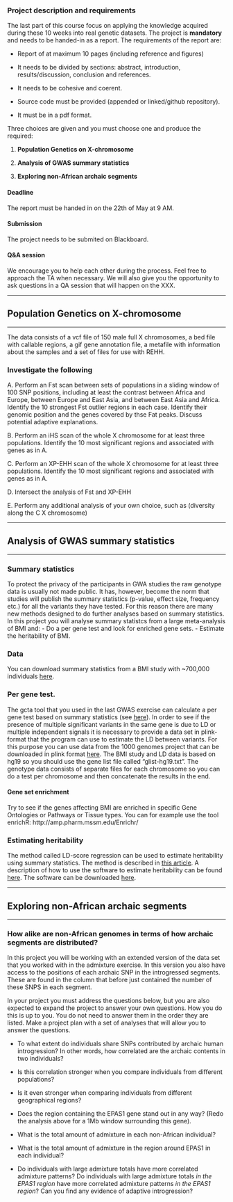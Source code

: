 
### Project description and requirements

The last part of this course focus on applying the knowledge acquired during these 10 weeks into real genetic datasets. The project is **mandatory** and needs to be handed-in as a report. The requirements of the report are:

 * Report of at maximum 10 pages (including reference and figures)
 
 * It needs to be divided by sections: abstract, introduction,
 results/discussion, conclusion and references.
 
 * It needs to be cohesive and coerent.
 
 * Source code must be provided (appended or linked/github repository).
 
 * It must be in a pdf format.
 
Three choices are given and you must choose one and produce the required:

1. **Population Genetics on X-chromosome**

2. **Analysis of GWAS summary statistics**

3. **Exploring non-African archaic segments**

#### Deadline
The report must be handed in on the 22th of May at 9 AM.

#### Submission

The project needs to be submited on Blackboard. 

#### Q&A session

We encourage you to help each other during the process. Feel free to approach the TA when necessary. We will also give you the opportunity to ask questions in a QA session that will happen on the XXX. 

-----------------------------------------------------------------------------------------------

## Population Genetics on X-chromosome 

-----------------------------------------------------------------------------------------------

The data consists of a vcf file of 150 male full X chromosomes, a bed file with callable regions, a gif gene annotation file, a metafile with information about the samples and a set of files for use with REHH.

### Investigate the following

A. Perform an Fst scan between sets of populations in a sliding window of 100 SNP positions, including at least the contrast between Africa and Europe, between Europe and East Asia, and between East Asia and Africa. Identify the 10 strongest Fst outlier regions in each case. Identify their genomic position and the genes covered by thse Fat peaks. Discuss potential adaptive explanations. 

B. Perform an iHS scan of the whole X chromosome for at least three populations. Identify the 10 most significant regions and associated with genes as in A.

C. Perform an XP-EHH scan of the whole X chromosome for at least three populations. Identify the 10 most significant regions and associated with genes as in A. 

D. Intersect the analysis of Fst and XP-EHH

E. Perform any additional analysis of your own choice, such as (diversity along the C X chromosome)

-----------------------------------------------------------------------------------------------

## Analysis of GWAS summary statistics

-----------------------------------------------------------------------------------------------

### Summary statistics

To protect the privacy of the participants in GWA studies the raw genotype data is usually not made public. It has, however, become the norm that studies will publish the summary statistics (p-value, effect size, frequency etc.) for all the variants they have tested. For this reason there are many new methods designed to do further analyses based on summary statistics. In this project you will analyse summary statistcs from a large meta-analysis of BMI and:
- Do a per gene test and look for enriched gene sets.
- Estimate the heritability of BMI.

### Data
You can download summary statistics from a BMI study with ~700,000 individuals [here](http://portals.broadinstitute.org/collaboration/giant/images/6/63/Meta-analysis_Wood_et_al%2BUKBiobank_2018.txt.gz).

### Per gene test.
The gcta tool that you used in the last GWAS exercise can calculate a per gene test based on summary statistics (see [here](http://gcta.freeforums.net/thread/309/gcta-fastbat-based-association-analysis)). In order to see if the presence of multiple significant variants in the same gene is due to LD or multiple independent signals it is necessary to provide a data set in plink-format that the program can use to estimate the LD between variants. For this purpose you can use data from the 1000 genomes project that can be downloaded in plink format [here](https://data.broadinstitute.org/alkesgroup/LDSCORE/1000G_Phase3_plinkfiles.tgz). The BMI study and LD data is based on hg19 so you should use the gene list file called "glist-hg19.txt". The genotype data consists of separate files for each chromosome so you can do a test per chromosome and then concatenate the results in the end.

#### Gene set enrichment
Try to see if the genes affecting BMI are enriched in specific Gene Ontologies or Pathways or Tissue types. You can for example use the tool enrichR: http://amp.pharm.mssm.edu/Enrichr/

### Estimating heritability
The method called LD-score regression can be used to estimate heritability using summary statistics. The method is described in [this article](https://www.nature.com/articles/ng.3211). A description of how to use the software to estimate heritability can be found [here](https://github.com/bulik/ldsc/wiki/Heritability-and-Genetic-Correlation). The software can be downloaded [here](https://github.com/bulik/ldsc).

-----------------------------------------------------------------------------------------------


## Exploring non-African archaic segments

-----------------------------------------------------------------------------------------------

### How alike are non-African genomes in terms of how archaic segments are distributed?

In this project you will be working with an extended version of the data set that you worked with in the admixture exercise. In this version you also have access to the positions of each archaic SNP in the introgressed segments. These are found in the column that before just contained the number of these SNPS in each segment.

In your project you must address the questions below, but you are also expected to expand the project to answer your own questions. How you do this is up to you. You do not need to answer them in the order they are listed. Make a project plan with a set of analyses that  will allow you to answer the questions. 

- To what extent do individuals share SNPs contributed by archaic human introgression? In other words, how correlated are the archaic contents in two individuals?

- Is this correlation stronger when you compare individuals from different populations?

- Is it even stronger when comparing individuals from different geographical regions?

- Does the region containing the EPAS1 gene stand out in any way? (Redo the analysis above for a 1Mb window surrounding this gene).

- What is the total amount of admixture in each non-African individual?

- What is the total amount of admixture in the region around EPAS1 in each individual?

- Do individuals with large admixture totals have more correlated admixture patterns? Do individuals with large admixture totals *in the EPAS1 region* have more correlated admixture patterns *in the EPAS1 region*? Can you find any evidence of adaptive introgression?
